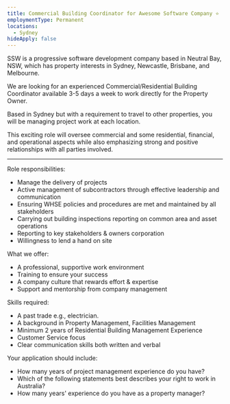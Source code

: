 ```yaml
---
title: Commercial Building Coordinator for Awesome Software Company ⭐️
employmentType: Permanent
locations:
  - Sydney
hideApply: false
---
```


SSW is a progressive software development company based in Neutral Bay, NSW, which has property interests in Sydney, Newcastle, Brisbane, and Melbourne. 

We are looking for an experienced Commercial/Residential Building Coordinator available 3-5 days a week to work directly for the Property Owner.

Based in Sydney but with a requirement to travel to other properties, you will be managing project work at each location. 

This exciting role will oversee commercial and some residential, financial, and operational aspects while also emphasizing strong and positive relationships with all parties involved.  

***

Role responsibilities:

* Manage the delivery of projects
* Active management of subcontractors through effective leadership and communication 
* Ensuring WHSE policies and procedures are met and maintained by all stakeholders 
* Carrying out building inspections reporting on common area and asset operations 
* Reporting to key stakeholders & owners corporation
* Willingness to lend a hand on site  

What we offer:

* A professional, supportive work environment 
* Training to ensure your success 
* A company culture that rewards effort & expertise 
* Support and mentorship from company management  

Skills required:

* A past trade e.g., electrician. 
* A background in Property Management, Facilities Management
* Minimum 2 years of Residential Building Management Experience 
* Customer Service focus 
* Clear communication skills both written and verbal 

Your application should include:

* How many years of project management experience do you have?
* Which of the following statements best describes your right to work in Australia?
* How many years' experience do you have as a property manager?
